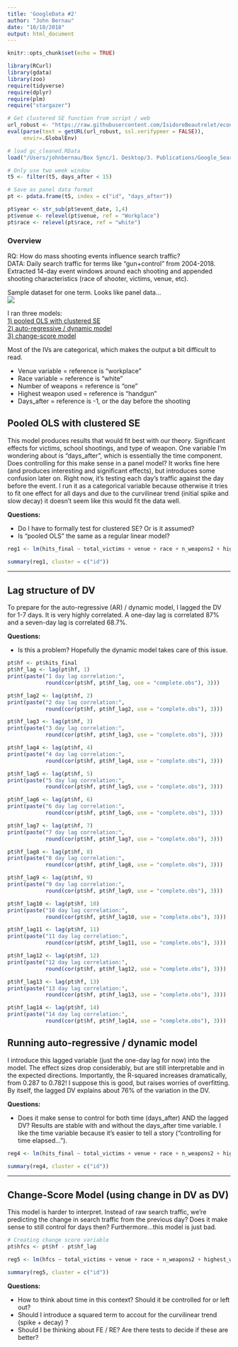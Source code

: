 ```yaml
---
title: 'GoogleData #2'
author: "John Bernau"
date: "10/10/2018"
output: html_document
---
```


```r
knitr::opts_chunk$set(echo = TRUE)
```

```r
library(RCurl)
library(gdata) 
library(zoo)
require(tidyverse)
require(dplyr)
require(plm)
require("stargazer")

# Get clustered SE function from script / web
url_robust <- "https://raw.githubusercontent.com/IsidoreBeautrelet/economictheoryblog/master/robust_summary.R"
eval(parse(text = getURL(url_robust, ssl.verifypeer = FALSE)),
     envir=.GlobalEnv)

# load gc_cleaned.RData
load("/Users/johnbernau/Box Sync/1. Desktop/3. Publications/Google_Search_Data/Analysis/9.19.18 session/gc_cleaned.RData")

# Only use two week window
t5 <- filter(t5, days_after < 15)

# Save as panel data format
pt <- pdata.frame(t5, index = c("id", "days_after"))

pt$year <- str_sub(pt$event_date, 1,4)
pt$venue <- relevel(pt$venue, ref = "Workplace")
pt$race <- relevel(pt$race, ref = "white")
```

### Overview  
RQ: How do mass shooting events influence search traffic?  
DATA: Daily search traffic for terms like "gun+control" from 2004-2018. Extracted 14-day event windows around each shooting and appended shooting characteristics (race of shooter, victims, venue, etc). 

Sample dataset for one term. Looks like panel data...  
<img src = "/private/sample.png">
  
  
I ran three models:  
[1) pooled OLS with clustered SE](#pols)  
[2) auto-regressive / dynamic model](#ardm)  
[3) change-score model](#csm)  

Most of the IVs are categorical, which makes the output a bit difficult to read.  

* Venue variable = reference is "workplace"  
* Race variable = reference is "white"  
* Number of weapons = reference is "one"  
* Highest weapon used = reference is "handgun"  
* Days_after = reference is -1, or the day before the shooting  


<a name="pols"></a>

## Pooled OLS with clustered SE
This model produces results that would fit best with our theory. Significant effects for victims, school shootings, and type of weapon. One variable I'm wondering about is "days_after", which is essentially the time component. Does controlling for this make sense in a panel model? It works fine here (and produces interesting and significant effects), but introduces some confusion later on. Right now, it's testing each day's traffic against the day before the event. I run it as a categorical variable because otherwise it tries to fit one effect for all days and due to the curvilinear trend (initial spike and slow decay) it doesn't seem like this would fit the data well.

**Questions:**  

* Do I have to formally test for clustered SE? Or is it assumed?  
* Is "pooled OLS" the same as a regular linear model?  


```r
reg1 <- lm(hits_final ~ total_victims + venue + race + n_weapons2 + highest_weapon + days_after, data=pt)

summary(reg1, cluster = c("id"))

```

___  

## Lag structure of DV  
To prepare for the auto-regressive (AR) / dynamic model, I lagged the DV for 1-7 days. It is very highly correlated. A one-day lag is correlated 87% and a seven-day lag is correlated 68.7%.  

**Questions:**  

* Is this a problem? Hopefully the dynamic model takes care of this issue.  
```r
pt$hf <- pt$hits_final
pt$hf_lag <- lag(pt$hf, 1)
print(paste("1 day lag correlation:", 
            round(cor(pt$hf, pt$hf_lag, use = "complete.obs"), 3)))

pt$hf_lag2 <- lag(pt$hf, 2)
print(paste("2 day lag correlation:", 
            round(cor(pt$hf, pt$hf_lag2, use = "complete.obs"), 3)))

pt$hf_lag3 <- lag(pt$hf, 3)
print(paste("3 day lag correlation:", 
            round(cor(pt$hf, pt$hf_lag3, use = "complete.obs"), 3)))

pt$hf_lag4 <- lag(pt$hf, 4)
print(paste("4 day lag correlation:", 
            round(cor(pt$hf, pt$hf_lag4, use = "complete.obs"), 3)))

pt$hf_lag5 <- lag(pt$hf, 5)
print(paste("5 day lag correlation:", 
            round(cor(pt$hf, pt$hf_lag5, use = "complete.obs"), 3)))

pt$hf_lag6 <- lag(pt$hf, 6)
print(paste("6 day lag correlation:", 
            round(cor(pt$hf, pt$hf_lag6, use = "complete.obs"), 3)))

pt$hf_lag7 <- lag(pt$hf, 7)
print(paste("7 day lag correlation:", 
            round(cor(pt$hf, pt$hf_lag7, use = "complete.obs"), 3)))

pt$hf_lag8 <- lag(pt$hf, 8)
print(paste("8 day lag correlation:", 
            round(cor(pt$hf, pt$hf_lag8, use = "complete.obs"), 3)))

pt$hf_lag9 <- lag(pt$hf, 9)
print(paste("9 day lag correlation:", 
            round(cor(pt$hf, pt$hf_lag9, use = "complete.obs"), 3)))

pt$hf_lag10 <- lag(pt$hf, 10)
print(paste("10 day lag correlation:", 
            round(cor(pt$hf, pt$hf_lag10, use = "complete.obs"), 3)))

pt$hf_lag11 <- lag(pt$hf, 11)
print(paste("11 day lag correlation:", 
            round(cor(pt$hf, pt$hf_lag11, use = "complete.obs"), 3)))

pt$hf_lag12 <- lag(pt$hf, 12)
print(paste("12 day lag correlation:", 
            round(cor(pt$hf, pt$hf_lag12, use = "complete.obs"), 3)))

pt$hf_lag13 <- lag(pt$hf, 13)
print(paste("13 day lag correlation:", 
            round(cor(pt$hf, pt$hf_lag13, use = "complete.obs"), 3)))

pt$hf_lag14 <- lag(pt$hf, 14)
print(paste("14 day lag correlation:", 
            round(cor(pt$hf, pt$hf_lag14, use = "complete.obs"), 3)))

```

<a name="ardm"></a>

## Running auto-regressive / dynamic model
I introduce this lagged variable (just the one-day lag for now) into the model. The effect sizes drop considerably, but are still interpretable and in the expected directions. Importantly, the R-squared increases dramatically, from 0.287 to 0.782! I suppose this is good, but raises worries of overfitting. By itself, the lagged DV explains about 76% of the variation in the DV.

**Questions:**  

* Does it make sense to control for both time (days_after) AND the lagged DV? Results are stable with and without the days_after time variable. I like the time variable because it's easier to tell a story ("controlling for time elapsed...").

```r
reg4 <- lm(hits_final ~ total_victims + venue + race + n_weapons2 + highest_weapon + days_after + hf_lag, data=pt)

summary(reg4, cluster = c("id"))
```

___  

<a name="csm"></a>

## Change-Score Model (using change in DV as DV)
This model is harder to interpret. Instead of raw search traffic, we're predicting the change in search traffic from the previous day? Does it make sense to still control for days then? Furthermore...this model is just bad. 

```r
# Creating change score variable
pt$hfcs <- pt$hf - pt$hf_lag

reg5 <- lm(hfcs ~ total_victims + venue + race + n_weapons2 + highest_weapon + days_after, data=pt)

summary(reg5, cluster = c("id"))
```

**Questions:**  

* How to think about time in this context? Should it be controlled for or left out? 
* Should I introduce a squared term to accout for the curvilinear trend (spike + decay)
?  
* Should I be thinking about FE / RE? Are there tests to decide if these are better?  